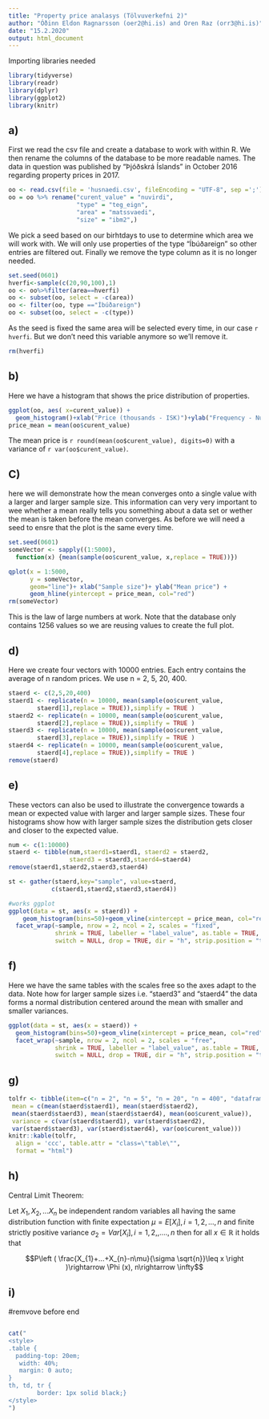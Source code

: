 ```yaml
---
title: "Property price analasys (Tölvuverkefni 2)"
author: "Óðinn Eldon Ragnarsson (oer2@hi.is) and Oren Raz (orr3@hi.is)"
date: "15.2.2020"
output: html_document
---
```

Importing libraries needed
```r
library(tidyverse)
library(readr)
library(dplyr)
library(ggplot2)
library(knitr)
```

## a)
First we read the csv file and create a database to work with within R. We then rename the columns of the database to be more readable names. The data in question was published by "Þjóðskrá Íslands" in October 2016 regarding property prices in 2017.
```r
oo <- read.csv(file = 'husnaedi.csv', fileEncoding = "UTF-8", sep =';')
oo = oo %>% rename("curent_value" = "nuvirdi",
                   "type" = "teg_eign",
                   "area" = "matssvaedi",
                   "size" = "ibm2",)
```

We pick a seed based on our birhtdays to use to determine which area we will work with. We will only use properties of the type "Íbúðareign" so other entries are filtered out. Finally we remove the type column as it is no longer needed.

```r
set.seed(0601)
hverfi<-sample(c(20,90,100),1)
oo <- oo%>%filter(area==hverfi)
oo <- subset(oo, select = -c(area))
oo <- filter(oo, type =="Íbúðareign")
oo <- subset(oo, select = -c(type))
```

As the seed is fixed the same area will be selected every time, in our case `r hverfi`. But we don't need this variable anymore so we'll remove it.

```r
rm(hverfi)
```

## b)
Here we have a histogram that shows the price distribution of properties.

```r
ggplot(oo, aes( x=curent_value)) + 
  geom_histogram()+xlab("Price (thousands - ISK)")+ylab("Frequency - Number of properties")
price_mean = mean(oo$curent_value)
```

The mean price is `r round(mean(oo$curent_value), digits=0)` with a variance of `r var(oo$curent_value)`. 

## C)
here we will demonstrate how the mean converges onto a single value with a larger and larger sample size. This information can very very important to wee whether a mean really tells you something about a data set or wether the mean is taken before the mean converges. As before we will need a seed to ensre that the plot is the same every time. 

```r
set.seed(0601)
someVector <- sapply((1:5000),
  function(x) {mean(sample(oo$curent_value, x,replace = TRUE))})      

qplot(x = 1:5000,
      y = someVector,
      geom="line")+ xlab("Sample size")+ ylab("Mean price") +
      geom_hline(yintercept = price_mean, col="red")
rm(someVector)
```

This is the law of large numbers at work. Note that the database only contains 1256 values so we are reusing values to create the full plot.


## d)
Here we create four vectors with 10000 entries. Each entry contains the average of n random prices. We use n = 2, 5, 20, 400.

```r
staerd <- c(2,5,20,400)
staerd1 <- replicate(n = 10000, mean(sample(oo$curent_value,
        staerd[1],replace = TRUE)),simplify = TRUE )
staerd2 <- replicate(n = 10000, mean(sample(oo$curent_value,
        staerd[2],replace = TRUE)),simplify = TRUE ) 
staerd3 <- replicate(n = 10000, mean(sample(oo$curent_value,
        staerd[3],replace = TRUE)),simplify = TRUE )
staerd4 <- replicate(n = 10000, mean(sample(oo$curent_value,
        staerd[4],replace = TRUE)),simplify = TRUE )
remove(staerd)
```

## e)
These vectors can also be used to illustrate the convergence towards a mean or expected value with larger and larger sample sizes. These four histograms show how with larger sample sizes the distribution gets closer and closer to the expected value.

```r
num <- c(1:10000)
staerd <- tibble(num,staerd1=staerd1, staerd2 = staerd2,
                 staerd3 = staerd3,staerd4=staerd4)
remove(staerd1,staerd2,staerd3,staerd4)

st <- gather(staerd,key="sample", value=staerd,
            c(staerd1,staerd2,staerd3,staerd4))

#works ggplot
ggplot(data = st, aes(x = staerd)) +
    geom_histogram(bins=50)+geom_vline(xintercept = price_mean, col="red")+ ##facet_wrap(~sample)
  facet_wrap(~sample, nrow = 2, ncol = 2, scales = "fixed",
             shrink = TRUE, labeller = "label_value", as.table = TRUE,
             switch = NULL, drop = TRUE, dir = "h", strip.position = "top")
```


## f)
Here we have the same tables with the scales free so the axes adapt to the data. Note how for larger sample sizes i.e. "staerd3" and "staerd4" the data forms a normal distribution centered around the mean with smaller and smaller variances. 

```r
ggplot(data = st, aes(x = staerd)) +
  geom_histogram(bins=50)+geom_vline(xintercept = price_mean, col="red")+
  facet_wrap(~sample, nrow = 2, ncol = 2, scales = "free",
             shrink = TRUE, labeller = "label_value", as.table = TRUE,
             switch = NULL, drop = TRUE, dir = "h", strip.position = "top")
```


## g)

```r
tolfr <- tibble(item=c("n = 2", "n = 5", "n = 20", "n = 400", "dataframe"),
 mean = c(mean(staerd$staerd1), mean(staerd$staerd2),
 mean(staerd$staerd3), mean(staerd$staerd4), mean(oo$curent_value)),
 variance = c(var(staerd$staerd1), var(staerd$staerd2),
 var(staerd$staerd3), var(staerd$staerd4), var(oo$curent_value)))
knitr::kable(tolfr,
  align = 'ccc', table.attr = "class=\"table\"", 
  format = "html")
```

## h)
Central Limit Theorem:

Let $X_1, X_2, . . .X_n$ be
independent random variables all having the same distribution function with ﬁnite expectation $\mu=E[X_i], i=1,2,...,n$ and ﬁnite strictly positive variance $\sigma_2=Var[X_i], i=1,2,,....,n$ then for all $x\in \mathbb{R}$ it holds that

$$P\left ( \frac{X_{1}+...+X_{n}-n\mu}{\sigma \sqrt{n}}\leq x \right )\rightarrow \Phi (x), n\rightarrow \infty$$

## i)



#remvove before end
```r

```

```r
cat("
<style>
.table {
  padding-top: 20em;
   width: 40%;
   margin: 0 auto;
}
th, td, tr {
        border: 1px solid black;}
</style>
")
```